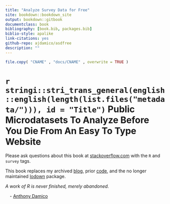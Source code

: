 ```yaml
--- 
title: "Analyze Survey Data for Free"
site: bookdown::bookdown_site
output: bookdown::gitbook
documentclass: book
bibliography: [book.bib, packages.bib]
biblio-style: apalike
link-citations: yes
github-repo: ajdamico/asdfree
description: ""
---
```


```r
file.copy( "CNAME" , "docs/CNAME" , overwrite = TRUE )
```

# `r stringi::stri_trans_general(english::english(length(list.files("metadata/"))), id = "Title")` Public Microdatasets To Analyze Before You Die From An Easy To Type Website {-}

Please ask questions about this book at [stackoverflow.com](https://stackoverflow.com/questions/ask?tags=r+survey) with the `R` and `survey` tags.

This book replaces my archived [blog](http://usgsd.blogspot.com/), prior [code](https://github.com/ajdamico/asdfree/tree/archive), and the no longer maintained [lodown](http://github.com/ajdamico/lodown) package.

_A work of R is never finished, merely abandoned._

&emsp;- [Anthony Damico](http://www.ajdamico.com/)
